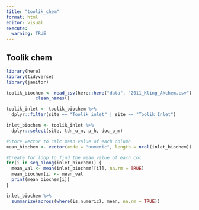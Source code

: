 ```yaml
---
title: "toolik_chem"
format: html
editor: visual
execute: 
  warning: TRUE
---
```


## Toolik chem

```r
library(here)
library(tidyverse)
library(janitor)
```

```r
toolik_biochem <- read_csv(here::here("data", "2011_Kling_Akchem.csv"), na = c(".")) |>
           clean_names()

toolik_inlet <- toolik_biochem %>%
  dplyr::filter(site == "Toolik inlet" | site == "Toolik Inlet")

inlet_biochem <- toolik_inlet %>% 
  dplyr::select(site, tdn_u_m, p_h, doc_u_m)

#Store vector to calc mean value of each column
mean_biochem <- vector(mode = "numeric", length = ncol(inlet_biochem))

#Create for loop to find the mean value of each col
for(i in seq_along(inlet_biochem)) {
  mean_val <- mean(inlet_biochem[[i]], na.rm = TRUE)
  mean_biochem[i] <- mean_val
  print(mean_biochem[i])
}

inlet_biochem %>% 
  summarize(across(where(is.numeric), mean, na.rm = TRUE))

```
